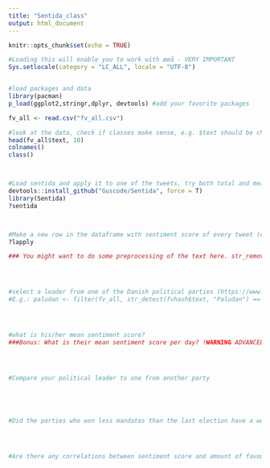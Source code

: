 ```yaml
---
title: "Sentida_class"
output: html_document
---
```


```r
knitr::opts_chunk$set(echo = TRUE)
```


```r
#Loading this will enable you to work with æøå - VERY IMPORTANT
Sys.setlocale(category = "LC_ALL", locale = "UTF-8")


#load packages and data
library(pacman)
p_load(ggplot2,stringr,dplyr, devtools) #add your favorite packages

fv_all <- read.csv("fv_all.csv")

#look at the data, check if classes make sense, e.g. $text should be character
head(fv_all$text, 10)
colnames()
class()



#Load sentida and apply it to one of the tweets, try both total and mean
devtools::install_github("Guscode/Sentida", force = T)
library(Sentida)
?sentida



#Make a new row in the dataframe with sentiment score of every tweet (e.g use lapply() or make a loop if you dare)
?lapply
```


```r
### You might want to do some preprocessing of the text here. str_remove_all() is cute, tolower() is cool, str_replace_all() is sexy. Make the tweets lowercase and remove all numbers (Major hint alert: str_remove_all(fv_all$text,[:digit:]))




#select a leader from one of the Danish political parties (https://www.dr.dk/nyheder/politik/resultater/folketingsvalg). From fv_all make a new dataframe including only tweets mentioning this person. 
#E.g.: paludan <- filter(fv_all, str_detect(fvhash$text, "Paludan") == T)




#what is his/her mean sentiment score?
###Bonus: What is their mean sentiment score per day? !WARNING ADVANCED PLEASE SKIP! lifesaver: aggregate()




#Compare your political leader to one from another party





#Did the parties who won less mandates than the last election have a worse sentiment score than the rest?




#Are there any correlations between sentiment score and amount of favourites/retweets?




```

